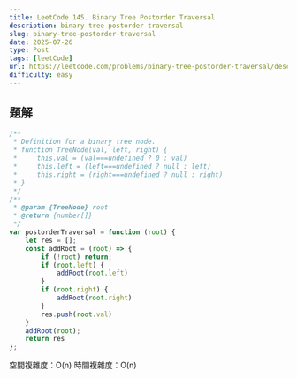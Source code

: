 ```yaml
---
title: LeetCode 145. Binary Tree Postorder Traversal
description: binary-tree-postorder-traversal
slug: binary-tree-postorder-traversal
date: 2025-07-26
type: Post
tags: [leetCode]
url: https://leetcode.com/problems/binary-tree-postorder-traversal/description/
difficulty: easy
---
```


## 題解

```javascript
/**
 * Definition for a binary tree node.
 * function TreeNode(val, left, right) {
 *     this.val = (val===undefined ? 0 : val)
 *     this.left = (left===undefined ? null : left)
 *     this.right = (right===undefined ? null : right)
 * }
 */
/**
 * @param {TreeNode} root
 * @return {number[]}
 */
var postorderTraversal = function (root) {
    let res = [];
    const addRoot = (root) => {
        if (!root) return;
        if (root.left) {
            addRoot(root.left)
        }
        if (root.right) {
            addRoot(root.right)
        }
        res.push(root.val)
    }
    addRoot(root);
    return res
};
```
空間複雜度：O(n)
時間複雜度：O(n)